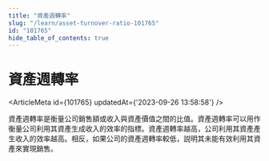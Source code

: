 ```yaml
---
title: "資產週轉率"
slug: "/learn/asset-turnover-ratio-101765"
id: "101765"
hide_table_of_contents: true
---
```



# 資產週轉率

<ArticleMeta id={101765} updatedAt={'2023-09-26 13:58:58'} />
<div className='border-solid border-b border-t-0 my-4 border-[var(--ifm-color-gray-300)]' />

資產週轉率是衡量公司銷售額或收入與資產價值之間的比值。資產週轉率可以用作衡量公司利用其資產生成收入的效率的指標。資產週轉率越高，公司利用其資產產生收入的效率越高。相反，如果公司的資產週轉率較低，説明其未能有效利用其資產來實現銷售。
